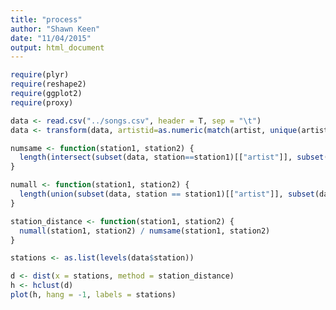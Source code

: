 ```yaml
---
title: "process"
author: "Shawn Keen"
date: "11/04/2015"
output: html_document
---
```

```r
require(plyr)
require(reshape2)
require(ggplot2)
require(proxy)
```


```r
data <- read.csv("../songs.csv", header = T, sep = "\t")
data <- transform(data, artistid=as.numeric(match(artist, unique(artist))))


```


```r
numsame <- function(station1, station2) { 
  length(intersect(subset(data, station==station1)[["artist"]], subset(data, station==station2)[["artist"]])) 
}

numall <- function(station1, station2) {
  length(union(subset(data, station == station1)[["artist"]], subset(data, station == station2)[["artist"]]))
}

station_distance <- function(station1, station2) {
  numall(station1, station2) / numsame(station1, station2)
}

stations <- as.list(levels(data$station))

d <- dist(x = stations, method = station_distance)
h <- hclust(d)
plot(h, hang = -1, labels = stations)

```

